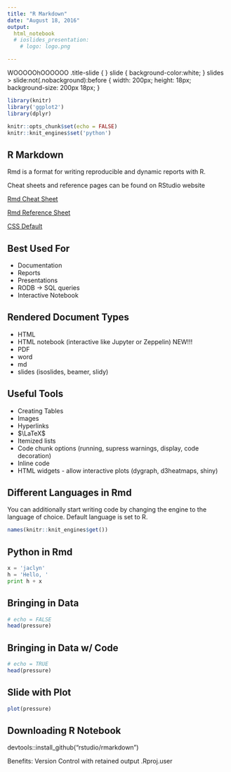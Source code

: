 ```yaml
---
title: "R Markdown"
date: "August 18, 2016"
output: 
  html_notebook
  # ioslides_presentation:
    # logo: logo.png

---
```

WOOOOOhOOOOOO
  .title-slide {
    }
  slide {
    background-color:white;
    }
  slides > slide:not(.nobackground):before {
    width: 200px;
    height: 18px;
    background-size: 200px 18px;
    }
    
</style>

```r
library(knitr)
library('ggplot2')
library(dplyr)

knitr::opts_chunk$set(echo = FALSE)
knitr::knit_engines$set('python')
```

## R Markdown  

Rmd is a format for writing reproducible and dynamic reports with R.



Cheat sheets and reference pages can be found on RStudio website

[Rmd Cheat Sheet](https://www.rstudio.com/wp-content/uploads/2015/02/rmarkdown-cheatsheet.pdf)

[Rmd Reference Sheet](https://www.rstudio.com/wp-content/uploads/2015/03/rmarkdown-reference.pdf)

[CSS Default](https://github.com/rstudio/rmarkdown/blob/master/inst/rmd/ioslides/ioslides-13.5.1/theme/css/default.css)

## Best Used For

- Documentation 
- Reports
- Presentations
- RODB -> SQL queries 
- Interactive Notebook



## Rendered Document Types

- HTML 
- HTML notebook (interactive like Jupyter or Zeppelin) NEW!!!
- PDF
- word 
- md 
- slides (isoslides, beamer, slidy)

## Useful Tools

- Creating Tables
- Images
- Hyperlinks 
- $\LaTeX$
- Itemized lists
- Code chunk options (running, supress warnings, display, code decoration)
- Inline code
- HTML widgets - allow interactive plots (dygraph, d3heatmaps, shiny)




## Different Languages in Rmd
You can additionally start writing code by changing the engine to the language of choice. Default language is set to R.


```r
names(knitr::knit_engines$get()) 
```

## Python in Rmd

```python
x = 'jaclyn'
h = 'Hello, '
print h + x

```


## Bringing in Data

```r
# echo = FALSE
head(pressure)
```

## Bringing in Data w/ Code

```r
# echo = TRUE
head(pressure)
```


## Slide with Plot

```r
plot(pressure)
```


## Downloading R Notebook

devtools::install_github("rstudio/rmarkdown")

Benefits: Version Control with retained output .Rproj.user



